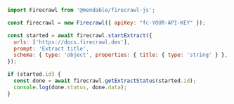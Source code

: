 ```js Node
import Firecrawl from '@mendable/firecrawl-js';

const firecrawl = new Firecrawl({ apiKey: "fc-YOUR-API-KEY" });

const started = await firecrawl.startExtract({
  urls: ['https://docs.firecrawl.dev'],
  prompt: 'Extract title',
  schema: { type: 'object', properties: { title: { type: 'string' } }, required: ['title'] },
});

if (started.id) {
  const done = await firecrawl.getExtractStatus(started.id);
  console.log(done.status, done.data);
}
```


